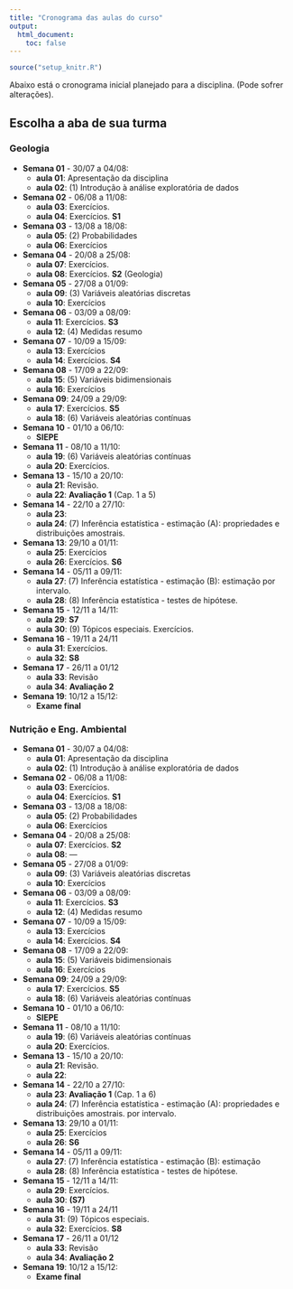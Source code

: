 ```yaml
---
title: "Cronograma das aulas do curso"
output:
  html_document:
    toc: false
---
```


```r
source("setup_knitr.R")
```

Abaixo está o cronograma inicial planejado para a disciplina. (Pode
sofrer alterações).

## Escolha a aba de sua turma {.tabset}

### Geologia

- **Semana 01** - 30/07 a 04/08: 
    - **aula 01**: Apresentação da disciplina
    - **aula 02**: (1) Introdução à análise exploratória de dados
- **Semana 02** - 06/08 a 11/08:
    - **aula 03**: Exercícios.
    - **aula 04**: Exercícios. **S1**
- **Semana 03** - 13/08 a 18/08:
    - **aula 05**: (2) Probabilidades
    - **aula 06**: Exercícios 
- **Semana 04** - 20/08 a 25/08: 
    - **aula 07**: Exercícios. 
    - **aula 08**: Exercícios. **S2** (Geologia)
- **Semana 05** - 27/08 a 01/09:
    - **aula 09**: (3) Variáveis aleatórias discretas
    - **aula 10**: Exercícios 
- **Semana 06** - 03/09 a 08/09:
    - **aula 11**: Exercícios. **S3**
    - **aula 12**: (4) Medidas resumo
- **Semana 07**  - 10/09 a 15/09:
    - **aula 13**: Exercícios
    - **aula 14**: Exercícios. **S4**
- **Semana 08** - 17/09 a 22/09:
    - **aula 15**: (5) Variáveis bidimensionais
    - **aula 16**: Exercícios
- **Semana 09**: 24/09 a 29/09:
    - **aula 17**: Exercícios. **S5**
    - **aula 18**: (6) Variáveis aleatórias contínuas
- **Semana 10** - 01/10 a 06/10:
    - **SIEPE**
- **Semana 11** - 08/10 a 11/10: 
    - **aula 19**: (6) Variáveis aleatórias contínuas
    - **aula 20**: Exercícios.
- **Semana 13** - 15/10 a 20/10:
    - **aula 21**: Revisão. 
    - **aula 22**: **Avaliação 1** (Cap. 1 a 5)
- **Semana 14** - 22/10 a 27/10:
    - **aula 23**: 
    - **aula 24**: (7) Inferência estatística - estimação (A):
  propriedades e distribuições amostrais.
- **Semana 13**: 29/10 a 01/11:
    - **aula 25**: Exercícios
    - **aula 26**: Exercícios. **S6**
- **Semana 14** - 05/11 a 09/11:
    - **aula 27**: (7) Inferência estatística - estimação (B): estimação
  por intervalo.
    - **aula 28**: (8) Inferência estatística - testes de hipótese.
- **Semana 15** - 12/11 a 14/11:
    - **aula 29**: **S7**
    - **aula 30**: (9) Tópicos especiais. Exercícios.
- **Semana 16** - 19/11 a 24/11
    - **aula 31**: Exercícios. 
    - **aula 32**: **S8**
- **Semana 17** - 26/11 a 01/12
    - **aula 33**: Revisão
    - **aula 34**: **Avaliação 2**

- **Semana 19**: 10/12 a 15/12:
    - **Exame final**

### Nutrição e Eng. Ambiental 

- **Semana 01** - 30/07 a 04/08: 
    - **aula 01**: Apresentação da disciplina
    - **aula 02**: (1) Introdução à análise exploratória de dados
- **Semana 02** - 06/08 a 11/08:
    - **aula 03**: Exercícios.
    - **aula 04**: Exercícios. **S1**
- **Semana 03** - 13/08 a 18/08:
    - **aula 05**: (2) Probabilidades
    - **aula 06**: Exercícios 
- **Semana 04** - 20/08 a 25/08: 
    - **aula 07**: Exercícios. **S2** 
    - **aula 08**: --- 
- **Semana 05** - 27/08 a 01/09:
    - **aula 09**: (3) Variáveis aleatórias discretas
    - **aula 10**: Exercícios 
- **Semana 06** - 03/09 a 08/09:
    - **aula 11**: Exercícios. **S3**
    - **aula 12**: (4) Medidas resumo
- **Semana 07**  - 10/09 a 15/09:
    - **aula 13**: Exercícios
    - **aula 14**: Exercícios. **S4**
- **Semana 08** - 17/09 a 22/09:
    - **aula 15**: (5) Variáveis bidimensionais
    - **aula 16**: Exercícios
- **Semana 09**: 24/09 a 29/09:
    - **aula 17**: Exercícios. **S5**
    - **aula 18**: (6) Variáveis aleatórias contínuas
- **Semana 10** - 01/10 a 06/10:
    - **SIEPE**
- **Semana 11** - 08/10 a 11/10: 
    - **aula 19**: (6) Variáveis aleatórias contínuas
    - **aula 20**: Exercícios.
- **Semana 13** - 15/10 a 20/10:
    - **aula 21**: Revisão. 
    - **aula 22**: 
- **Semana 14** - 22/10 a 27/10:
    - **aula 23**: **Avaliação 1** (Cap. 1 a 6)
    - **aula 24**: (7) Inferência estatística - estimação (A):
  propriedades e distribuições amostrais.
  por intervalo.
- **Semana 13**: 29/10 a 01/11:
    - **aula 25**: Exercícios
    - **aula 26**: **S6**
- **Semana 14** - 05/11 a 09/11:
    - **aula 27**: (7) Inferência estatística - estimação (B): estimação
    - **aula 28**: (8) Inferência estatística - testes de hipótese.
- **Semana 15** - 12/11 a 14/11:
    - **aula 29**: Exercícios.
    - **aula 30**: **(S7)**
- **Semana 16** - 19/11 a 24/11
    - **aula 31**: (9) Tópicos especiais.
    - **aula 32**: Exercícios. **S8** 
- **Semana 17** - 26/11 a 01/12
    - **aula 33**: Revisão
    - **aula 34**: **Avaliação 2**

- **Semana 19**: 10/12 a 15/12:
    - **Exame final**
